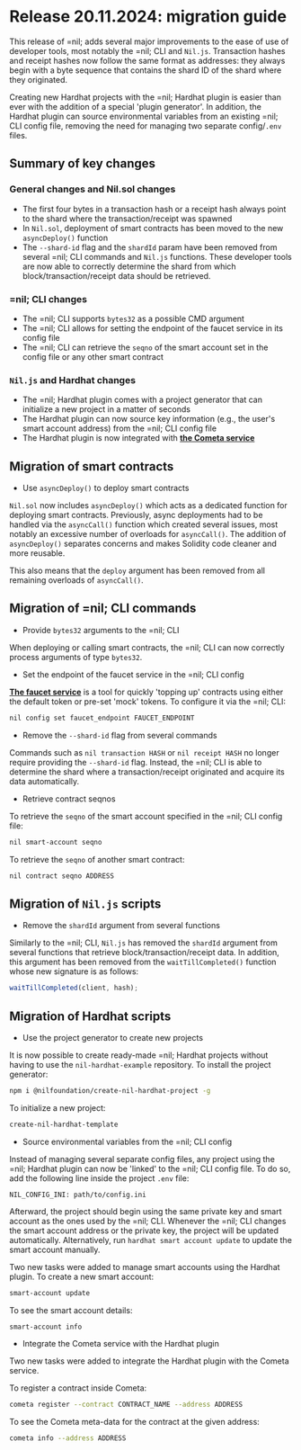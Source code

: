 # Release 20.11.2024: migration guide

This release of =nil; adds several major improvements to the ease of use of developer tools, most notably the =nil; CLI and `Nil.js`. Transaction hashes and receipt hashes now follow the same format as addresses: they always begin with a byte sequence that contains the shard ID of the shard where they originated.

Creating new Hardhat projects with the =nil; Hardhat plugin is easier than ever with the addition of a special 'plugin generator'. In addition, the Hardhat plugin can source environmental variables from an existing =nil; CLI config file, removing the need for managing two separate config/`.env` files.

## Summary of key changes

### General changes and Nil.sol changes

* The first four bytes in a transaction hash or a receipt hash always point to the shard where the transaction/receipt was spawned
* In `Nil.sol`, deployment of smart contracts has been moved to the new `asyncDeploy()` function
* The `--shard-id` flag and the `shardId` param have been removed from several =nil; CLI commands and `Nil.js` functions. These developer tools are now able to correctly determine the shard from which block/transaction/receipt data should be retrieved.

### =nil; CLI changes

* The =nil; CLI supports `bytes32` as a possible CMD argument
* The =nil; CLI allows for setting the endpoint of the faucet service in its config file
* The =nil; CLI can retrieve the `seqno` of the smart account set in the config file or any other smart contract

### `Nil.js` and Hardhat changes

* The =nil; Hardhat plugin comes with a project generator that can initialize a new project in a matter of seconds
* The Hardhat plugin can now source key information (e.g., the user's smart account address) from the =nil; CLI config file
* The Hardhat plugin is now integrated with [**the Cometa service**](../guides/cometa-and-debugging.mdx)

## Migration of smart contracts

* Use `asyncDeploy()` to deploy smart contracts

`Nil.sol` now includes `asyncDeploy()` which acts as a dedicated function for deploying smart contracts. Previously, async deployments had to be handled via the `asyncCall()` function which created several issues, most notably an excessive number of overloads for `asyncCall()`. The addition of `asyncDeploy()` separates concerns and makes Solidity code cleaner and more reusable.

This also means that the `deploy` argument has been removed from all remaining overloads of `asyncCall()`.

## Migration of =nil; CLI commands

* Provide `bytes32` arguments to the =nil; CLI

When deploying or calling smart contracts, the =nil; CLI can now correctly process arguments of type `bytes32`.

* Set the endpoint of the faucet service in the =nil; CLI config

[**The faucet service**](../getting-started/essentials/tokens.mdx#token-faucet-service) is a tool for quickly 'topping up' contracts using either the default token or pre-set 'mock' tokens. To configure it via the =nil; CLI:

```bash
nil config set faucet_endpoint FAUCET_ENDPOINT
```

* Remove the `--shard-id` flag from several commands

Commands such as `nil transaction HASH` or `nil receipt HASH` no longer require providing the `--shard-id` flag. Instead, the =nil; CLI is able to determine the shard where a transaction/receipt originated and acquire its data automatically.

* Retrieve contract seqnos

To retrieve the `seqno` of the smart account specified in the =nil; CLI config file:

```bash
nil smart-account seqno
```

To retrieve the `seqno` of another smart contract:

```bash
nil contract seqno ADDRESS
```

## Migration of `Nil.js` scripts

* Remove the `shardId` argument from several functions

Similarly to the =nil; CLI, `Nil.js` has removed the `shardId` argument from several functions that retrieve block/transaction/receipt data. In addition, this argument has been removed from the `waitTillCompleted()` function whose new signature is as follows:

```ts showLineNumbers
waitTillCompleted(client, hash);
```

## Migration of Hardhat scripts

* Use the project generator to create new projects

It is now possible to create ready-made =nil; Hardhat projects without having to use the `nil-hardhat-example` repository. To install the project generator:

```bash
npm i @nilfoundation/create-nil-hardhat-project -g
```

To initialize a new project:

```bash
create-nil-hardhat-template
```

* Source environmental variables from the =nil; CLI config

Instead of managing several separate config files, any project using the =nil; Hardhat plugin can now be 'linked' to the =nil; CLI config file. To do so, add the following line inside the project `.env` file:

```
NIL_CONFIG_INI: path/to/config.ini
```

Afterward, the project should begin using the same private key and smart account as the ones used by the =nil; CLI. Whenever the =nil; CLI changes the smart account address or the private key, the project will be updated automatically. Alternatively, run `hardhat smart account update` to update the smart account manually.

Two new tasks were added to manage smart accounts using the Hardhat plugin. To create a new smart account:

```bash
smart-account update
```

To see the smart account details:

```bash
smart-account info
```

* Integrate the Cometa service with the Hardhat plugin

Two new tasks were added to integrate the Hardhat plugin with the Cometa service.

To register a contract inside Cometa:

```bash
cometa register --contract CONTRACT_NAME --address ADDRESS
```

To see the Cometa meta-data for the contract at the given address:

```bash
cometa info --address ADDRESS
```

